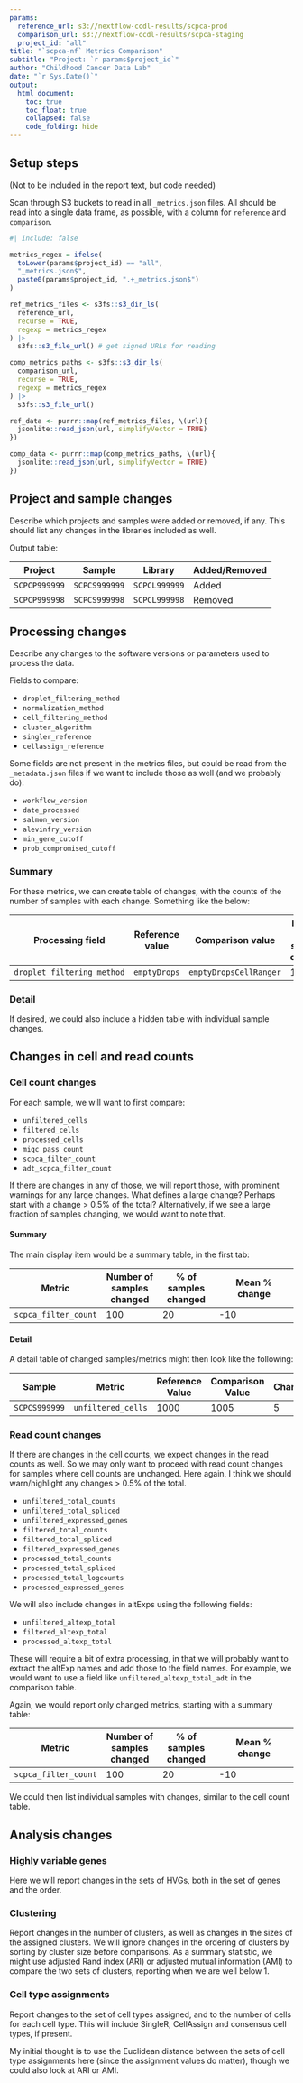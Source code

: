 ```yaml
---
params:
  reference_url: s3://nextflow-ccdl-results/scpca-prod
  comparison_url: s3://nextflow-ccdl-results/scpca-staging
  project_id: "all"
title: "`scpca-nf` Metrics Comparison"
subtitle: "Project: `r params$project_id`"
author: "Childhood Cancer Data Lab"
date: "`r Sys.Date()`"
output:
  html_document:
    toc: true
    toc_float: true
    collapsed: false
    code_folding: hide
---
```


## Setup steps

(Not to be included in the report text, but code needed)

Scan through S3 buckets to read in all `_metrics.json` files.
All should be read into a single data frame, as possible, with a column for `reference` and `comparison`.

```r
#| include: false

metrics_regex = ifelse(
  toLower(params$project_id) == "all",
  "_metrics.json$",
  paste0(params$project_id, ".+_metrics.json$")
)

ref_metrics_files <- s3fs::s3_dir_ls(
  reference_url,
  recurse = TRUE,
  regexp = metrics_regex
) |>
  s3fs::s3_file_url() # get signed URLs for reading

comp_metrics_paths <- s3fs::s3_dir_ls(
  comparison_url,
  recurse = TRUE,
  regexp = metrics_regex
) |>
  s3fs::s3_file_url()

ref_data <- purrr::map(ref_metrics_files, \(url){
  jsonlite::read_json(url, simplifyVector = TRUE)
})

comp_data <- purrr::map(comp_metrics_paths, \(url){
  jsonlite::read_json(url, simplifyVector = TRUE)
})
```


## Project and sample changes

Describe which projects and samples were added or removed, if any.
This should list any changes in the libraries included as well.

Output table:

| Project | Sample | Library | Added/Removed |
| ------- | ------ | ------- | ------------ |
| `SCPCP999999` | `SCPCS999999` | `SCPCL999999` | Added |
| `SCPCP999998` | `SCPCS999998` | `SCPCL999998` | Removed |


## Processing changes {.tabset}

Describe any changes to the software versions or parameters used to process the data.

Fields to compare:

- `droplet_filtering_method`
- `normalization_method`
- `cell_filtering_method`
- `cluster_algorithm`
- `singler_reference`
- `cellassign_reference`

Some fields are not present in the metrics files, but could be read from the `_metadata.json` files if we want to include those as well (and we probably do):

- `workflow_version`
- `date_processed`
- `salmon_version`
- `alevinfry_version`
- `min_gene_cutoff`
- `prob_compromised_cutoff`

### Summary

For these metrics, we can create table of changes, with the counts of the number of samples with each change.
Something like the below:

| Processing field | Reference value | Comparison value | Number of samples changed |
| ----- | --------- | --------- | ---------------- |
| `droplet_filtering_method` | `emptyDrops` | `emptyDropsCellRanger` | 10 |

### Detail

If desired, we could also include a hidden table with individual sample changes.

## Changes in cell and read counts

### Cell count changes {.tabset}

For each sample, we will want to first compare:

- `unfiltered_cells`
- `filtered_cells`
- `processed_cells`
- `miqc_pass_count`
- `scpca_filter_count`
- `adt_scpca_filter_count`

If there are changes in any of those, we will report those, with prominent warnings for any large changes.
What defines a large change?
Perhaps start with a change > 0.5% of the total?
Alternatively, if we see a large fraction of samples changing, we would want to note that.

#### Summary
The main display item would be a summary table, in the first tab:

| Metric | Number of samples changed | % of samples changed | Mean % change |
| ----- | --------- | --------- | ---------------- |
| `scpca_filter_count` | 100 | 20 | -10 |

#### Detail

A detail table of changed samples/metrics might then look like the following:

| Sample | Metric | Reference Value | Comparison Value | Change | % change |
| ------- | ---------------- | --------------- | ---------------- | ------ | -------- |
| `SCPCS999999` | `unfiltered_cells` | 1000 | 1005 | 5 | 0.5 |


### Read count changes {.tabset}

If there are changes in the cell counts, we expect changes in the read counts as well.
So we may only want to proceed with read count changes for samples where cell counts are unchanged.
Here again, I think we should warn/highlight any changes > 0.5% of the total.

- `unfiltered_total_counts`
- `unfiltered_total_spliced`
- `unfiltered_expressed_genes`
- `filtered_total_counts`
- `filtered_total_spliced`
- `filtered_expressed_genes`
- `processed_total_counts`
- `processed_total_spliced`
- `processed_total_logcounts`
- `processed_expressed_genes`

We will also include changes in altExps using the following fields:

- `unfiltered_altexp_total`
- `filtered_altexp_total`
- `processed_altexp_total`

These will require a bit of extra processing, in that we will probably want to extract the altExp names and add those to the field names.
For example, we would want to use a field like `unfiltered_altexp_total_adt` in the comparison table.


Again, we would report only changed metrics, starting with a summary table:

| Metric | Number of samples changed | % of samples changed | Mean % change |
| ----- | --------- | --------- | ---------------- |
| `scpca_filter_count` | 100 | 20 | -10 |

We could then list individual samples with changes, similar to the cell count table.

## Analysis changes

### Highly variable genes

Here we will report changes in the sets of HVGs, both in the set of genes and the order.

### Clustering

Report changes in the number of clusters, as well as changes in the sizes of the assigned clusters.
We will ignore changes in the ordering of clusters by sorting by cluster size before comparisons.
As a summary statistic, we might use adjusted Rand index (ARI) or adjusted mutual information (AMI) to compare the two sets of clusters, reporting when we are well below 1.

### Cell type assignments

Report changes to the set of cell types assigned, and to the number of cells for each cell type.
This will include SingleR, CellAssign and consensus cell types, if present.

My initial thought is to use the Euclidean distance between the sets of cell type assignments here (since the assignment values do matter), though we could also look at ARI or AMI.

